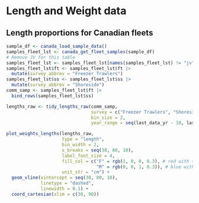 # Length and Weight data

## Length proportions for Canadian fleets

```r

sample_df <- canada_load_sample_data()
samples_fleet_lst <- canada_get_fleet_samples(sample_df)
# Remove JV for this table
samples_fleet_lst <- samples_fleet_lst[names(samples_fleet_lst) != "jv"]
samples_fleet_lst$ft <- samples_fleet_lst$ft |> 
  mutate(survey_abbrev = "Freezer Trawlers")
samples_fleet_lst$ss <- samples_fleet_lst$ss |> 
  mutate(survey_abbrev = "Shoreside")
comm_samp <- samples_fleet_lst$ft |> 
  bind_rows(samples_fleet_lst$ss)

lengths_raw <- tidy_lengths_raw(comm_samp,
                                survey = c("Freezer Trawlers", "Shoreside"),
                                bin_size = 2,
                                year_range = seq(last_data_yr - 10, last_data_yr))

plot_weights_lengths(lengths_raw,
                     type = "length",
                     bin_width = 2,
                     x_breaks = seq(30, 80, 10),
                     label_font_size = 4,
                     fill_col = c("F" = rgb(1, 0, 0, 0.3), # red with transparency
                                  "M" = rgb(0, 0, 1, 0.3)), # blue with transparency
                     unit_str = "cm") +
  geom_vline(xintercept = seq(30, 80, 10),
             linetype = "dashed",
             linewidth = 0.1) +
  coord_cartesian(xlim = c(30, 90))
```